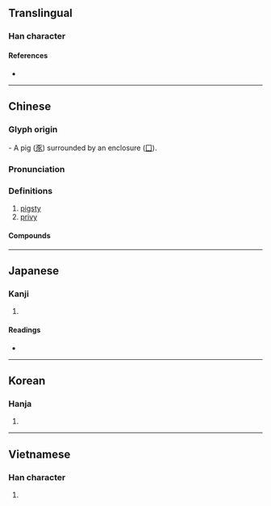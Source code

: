 {{character info}}
==Translingual==

===Han character===
{{Han char|rn=31|rad=囗|as=07|sn=10|four=60232|canj=WMSO|ids=⿴囗豕}}

====References====
* {{Han ref|kx=0218.200|dkj=04773|dj=0446.210|hdz=10719.040|uh=5702|ud=22274|bh=D149|bd=53577}}

----

==Chinese==
{{zh-forms|alt=溷}}

===Glyph origin===
{{Han etym}}
{{liushu|p}} - A pig ([[豕]]) surrounded by an enclosure ([[囗]]).

===Pronunciation===
{{zh-pron
|m=hùn
|c=wan6
|mc=y
|oc=y
|ma=
|cat=n
}}

===Definitions===
{{zh-hanzi}}

# [[pigsty]]
# [[privy]] {{gloss|place for defecation and urination}}

====Compounds====
{{zh-der|圊圂|圂腴}}

----

==Japanese==

===Kanji===
{{ja-kanji|grade=|rs=囗07}}

# {{rfdef|ja|sort=囗07}}

====Readings====
* {{ja-readings|on=[[こん]] (kon), [[ごん]] (gon), [[かん]] (kan), [[だん]] (dan)|kun=[[かわや]] (kawaya), [[わずらわす]] (wazurawasu)}}

----

==Korean==

===Hanja===
{{ko-hanja|hangeul=혼|rv=hon|mr=hon|y=hon}}

# {{rfdef|ko|sort=囗07}}

----

==Vietnamese==

===Han character===
{{vi-hantu|[[hỗn]]|rs=囗07}}

# {{rfdef|vi|sort=囗07}}